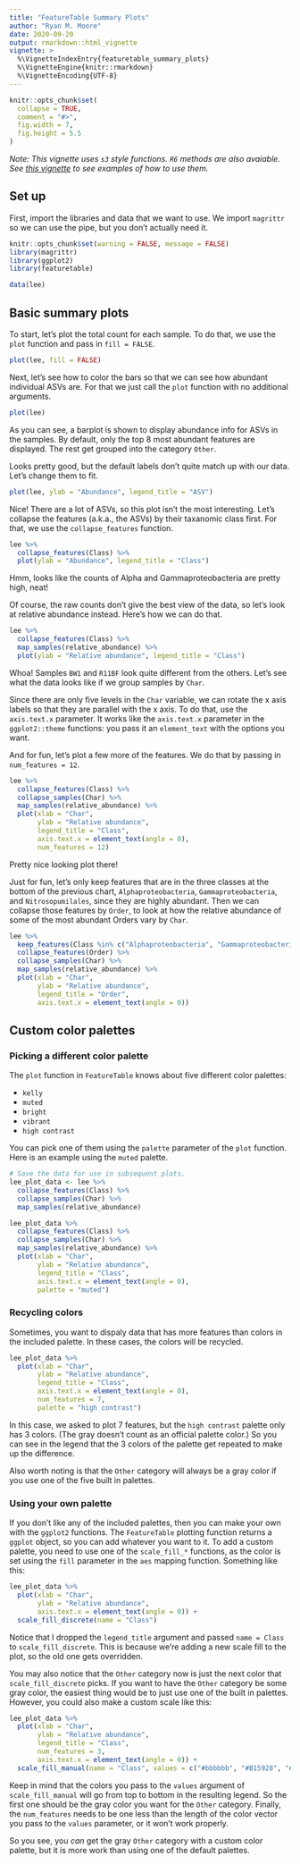 ```yaml
---
title: "FeatureTable Summary Plots"
author: "Ryan M. Moore"
date: 2020-09-20
output: rmarkdown::html_vignette
vignette: >
  %\VignetteIndexEntry{featuretable_summary_plots}
  %\VignetteEngine{knitr::rmarkdown}
  %\VignetteEncoding{UTF-8}
---
```


```r
knitr::opts_chunk$set(
  collapse = TRUE,
  comment = "#>",
  fig.width = 7,
  fig.height = 5.5
)
```

*Note: This vignette uses `s3` style functions.  `R6` methods are also avaiable.  See [this vignette](TODO) to see examples of how to use them.*

## Set up

First, import the libraries and data that we want to use.  We import `magrittr` so we can use the pipe, but you don't actually need it.

```r
knitr::opts_chunk$set(warning = FALSE, message = FALSE)
library(magrittr)
library(ggplot2)
library(featuretable)

data(lee)
```

## Basic summary plots

To start, let's plot the total count for each sample.  To do that, we use the `plot` function and pass in `fill = FALSE`.

```r
plot(lee, fill = FALSE)
```


Next, let's see how to color the bars so that we can see how abundant individual ASVs are.  For that we just call the `plot` function with no additional arguments.

```r
plot(lee)
```

As you can see, a barplot is shown to display abundance info for ASVs in the samples.  By default, only the top 8 most abundant features are displayed.  The rest get grouped into the category `Other`.

Looks pretty good, but the default labels don't quite match up with our data.  Let's change them to fit.

```r
plot(lee, ylab = "Abundance", legend_title = "ASV")
```

Nice! There are a lot of ASVs, so this plot isn't the most interesting.  Let's collapse the features (a.k.a., the ASVs) by their taxanomic class first.  For that, we use the `collapse_features` function.

```r
lee %>% 
  collapse_features(Class) %>% 
  plot(ylab = "Abundance", legend_title = "Class")
```

Hmm, looks like the counts of Alpha and Gammaproteobacteria are pretty high, neat!

Of course, the raw counts don't give the best view of the data, so let's look at relative abundance instead.  Here's how we can do that.

```r
lee %>% 
  collapse_features(Class) %>% 
  map_samples(relative_abundance) %>% 
  plot(ylab = "Relative abundance", legend_title = "Class")
```

Whoa! Samples `BW1` and `R11BF` look quite different from the others.  Let's see what the data looks like if we group samples by `Char`.

Since there are only five levels in the `Char` variable, we can rotate the x axis labels so that they are parallel with the x axis.  To do that, use the `axis.text.x` parameter.  It works like the `axis.text.x` parameter in the `ggplot2::theme` functions: you pass it an `element_text` with the options you want.

And for fun, let's plot a few more of the features.  We do that by passing in `num_features = 12`.

```r
lee %>% 
  collapse_features(Class) %>% 
  collapse_samples(Char) %>% 
  map_samples(relative_abundance) %>% 
  plot(xlab = "Char", 
       ylab = "Relative abundance",
       legend_title = "Class",
       axis.text.x = element_text(angle = 0),
       num_features = 12)
```

Pretty nice looking plot there!

Just for fun, let's only keep features that are in the three classes at the bottom of the previous chart, `Alphaproteobacteria`, `Gammaproteobacteria`, and `Nitrosopumilales`, since they are highly abundant.  Then we can collapse those features by `Order`, to look at how the relative abundance of some of the most abundant Orders vary by `Char`.

```r
lee %>%
  keep_features(Class %in% c("Alphaproteobacteria", "Gammaproteobacteria", "Nitrosopumilales")) %>%
  collapse_features(Order) %>% 
  collapse_samples(Char) %>% 
  map_samples(relative_abundance) %>% 
  plot(xlab = "Char",
       ylab = "Relative abundance",
       legend_title = "Order",
       axis.text.x = element_text(angle = 0))
```

## Custom color palettes

### Picking a different color palette

The `plot` function in `FeatureTable` knows about five different color palettes:

- `kelly`
- `muted`
- `bright`
- `vibrant`
- `high contrast`

You can pick one of them using the `palette` parameter of the `plot` function.  Here is an example using the `muted` palette.

```r
# Save the data for use in subsequent plots.
lee_plot_data <- lee %>% 
  collapse_features(Class) %>% 
  collapse_samples(Char) %>% 
  map_samples(relative_abundance)

lee_plot_data %>% 
  collapse_features(Class) %>% 
  collapse_samples(Char) %>% 
  map_samples(relative_abundance) %>% 
  plot(xlab = "Char", 
       ylab = "Relative abundance",
       legend_title = "Class",
       axis.text.x = element_text(angle = 0),
       palette = "muted")
```

### Recycling colors

Sometimes, you want to dispaly data that has more features than colors in the included palette.  In these cases, the colors will be recycled.

```r
lee_plot_data %>% 
  plot(xlab = "Char", 
       ylab = "Relative abundance",
       legend_title = "Class",
       axis.text.x = element_text(angle = 0),
       num_features = 7,
       palette = "high contrast")
```

In this case, we asked to plot 7 features, but the `high contrast` palette only has 3 colors.  (The gray doesn't count as an official palette color.)  So you can see in the legend that the 3 colors of the palette get repeated to make up the difference.

Also worth noting is that the `Other` category will always be a gray color if you use one of the five built in palettes.

### Using your own palette

If you don't like any of the included palettes, then you can make your own with the `ggplot2` functions.  The `FeatureTable` plotting function returns a `ggplot` object, so you can add whatever you want to it.  To add a custom palette, you need to use one of the `scale_fill_*` functions, as the color is set using the `fill` parameter in the `aes` mapping function.  Something like this:

```r
lee_plot_data %>% 
  plot(xlab = "Char", 
       ylab = "Relative abundance",
       axis.text.x = element_text(angle = 0)) +
  scale_fill_discrete(name = "Class")
```

Notice that I dropped the `legend_title` argument and passed `name = Class` to `scale_fill_discrete`.  This is because we're adding a new scale fill to the plot, so the old one gets overridden.

You may also notice that the `Other` category now is just the next color that `scale_fill_discrete` picks.  If you want to have the `Other` category be some gray color, the easiest thing would be to just use one of the built in palettes.  However, you could also make a custom scale like this:

```r
lee_plot_data %>% 
  plot(xlab = "Char", 
       ylab = "Relative abundance",
       legend_title = "Class",
       num_features = 3,
       axis.text.x = element_text(angle = 0)) +
  scale_fill_manual(name = "Class", values = c("#bbbbbb", "#B15928", "#FB9A99", "#1F78B4"))
```

Keep in mind that the colors you pass to the `values` argument of `scale_fill_manual` will go from top to bottom in the resulting legend.  So the first one should be the gray color you want for the `Other` category.  Finally, the `num_features` needs to be one less than the length of the color vector you pass to the `values` parameter, or it won't work properly.  

So you see, you *can* get the gray `Other` category with a custom color palette, but it is more work than using one of the default palettes.

